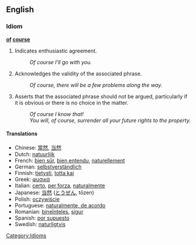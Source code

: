 ==English==

===Idiom===
'''[[of]] [[course]]'''

# Indicates enthusiastic agreement.
#: ''Of course I'll go with you.''
# Acknowledges the validity of the associated phrase.
#: ''Of course, there will be a few problems along the way.''
# Asserts that the associated phrase should not be argued, particularly if it is obvious or there is no choice in the matter.
#: ''Of course I know that!''
#: ''You will, of course, surrender all your future rights to the property.''


====Translations====
*Chinese: [[當然]], [[当然]]
*Dutch: [[natuurlijk]]
*French: [[bien sûr]], [[bien entendu]], [[naturellement]]
*German: [[selbstverständlich]]
*Finnish: [[tietysti]], [[totta kai]]
*Greek: [[φυσικά]]
*Italian: [[certo]], [[per forza]], [[naturalmente]]
*Japanese: [[当然]] ([[とうぜん]], tōzen)
*Polish: [[oczywiście]]
*Portuguese: [[naturalmente, de acordo]]
*Romanian: [[bineînţeles]], [[sigur]]
*Spanish: [[por supuesto]]
*Swedish: [[naturligtvis]]

[[Category:Idioms]]